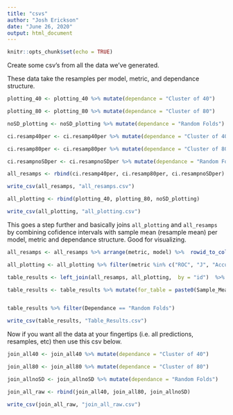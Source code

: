```yaml
---
title: "csvs"
author: "Josh Erickson"
date: "June 26, 2020"
output: html_document
---
```


```r
knitr::opts_chunk$set(echo = TRUE)
```

Create some csv's from all the data we've generated.

These data take the resamples per model, metric, and dependance structure.

```r
plotting_40 <- plotting_40 %>% mutate(dependance = "Cluster of 40")

plotting_80 <- plotting_80 %>% mutate(dependance = "Cluster of 80")

noSD_plotting <- noSD_plotting %>% mutate(dependance = "Random Folds")

ci.resamp40per <- ci.resamp40per %>% mutate(dependance = "Cluster of 40")

ci.resamp80per <- ci.resamp80per %>% mutate(dependance = "Cluster of 80")

ci.resampnoSDper <- ci.resampnoSDper %>% mutate(dependance = "Random Folds")

all_resamps <- rbind(ci.resamp40per, ci.resamp80per, ci.resampnoSDper)

write_csv(all_resamps, "all_resamps.csv")

all_plotting <- rbind(plotting_40, plotting_80, noSD_plotting)

write_csv(all_plotting, "all_plotting.csv")

```


This goes a step further and basically joins `all_plotting` and `all_resamps` by combining cofidence intervals with sample mean (resample mean) per model, metric and dependance structure. Good for visualizing.

```r

all_resamps <- all_resamps %>% arrange(metric, model) %>%  rowid_to_column("id")

all_plotting <- all_plotting %>% filter(metric %in% c("ROC", "J", "Accuracy", "Kappa", "Sensitivity", "Specificity")) %>% group_by(model,metric, dependance) %>% slice(1) %>% select(-Resample, -value) %>% arrange(metric, model) %>% rowid_to_column("id") 

table_results <- left_join(all_resamps, all_plotting,  by = "id")  %>% rename(Dependance = "dependance.x", Lower = "2.5%", Upper = "97.5%", Sample_Mean = "point_estimate", Metric = "metric.x", Model = "model.x") %>% select(Model, Metric, Lower, Upper, Sample_Mean, Dependance) %>% mutate(across(where(is.numeric), ~round(., digits = 3)))

table_results <- table_results %>% mutate(for_table = paste0(Sample_Mean," ","(",Lower,", ",Upper,")"))


table_results %>% filter(Dependance == "Random Folds") 

write_csv(table_results, "Table_Results.csv")
```


Now if you want all the data at your fingertips (i.e. all predictions, resamples, etc) then use this csv below.

```r
join_all40 <- join_all40 %>% mutate(dependance = "Cluster of 40")

join_all80 <- join_all80 %>% mutate(dependance = "Cluster of 80")

join_allnoSD <- join_allnoSD %>% mutate(dependance = "Random Folds")

join_all_raw <- rbind(join_all40, join_all80, join_allnoSD)

write_csv(join_all_raw, "join_all_raw.csv")

```
